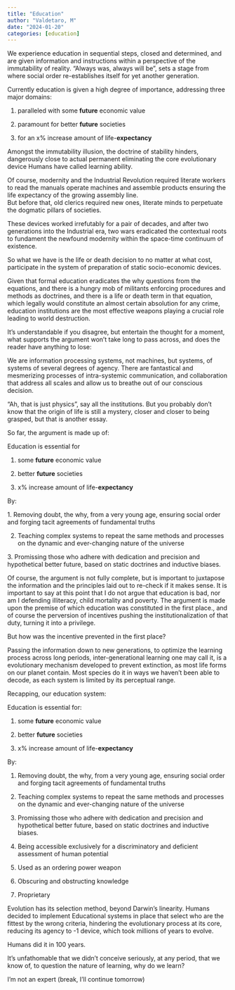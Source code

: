 ```yaml
---
title: "Education"
author: "Valdetaro, M"
date: "2024-01-20"
categories: [education]
---
```


We experience education in sequential steps, closed and determined, and are given information and instructions within a perspective of the immutability of reality. "Always was, always will be", sets a stage from where social order re-establishes itself for yet another generation.

Currently education is given a high degree of importance, addressing three major domains:

1.  paralleled with some **future** economic value

2.  paramount for better **future** societies

3.  for an x% increase amount of life-**expectancy**

Amongst the immutability illusion, the doctrine of stability hinders, dangerously close to actual permanent eliminating the core evolutionary device Humans have called learning ability.

Of course, modernity and the Industrial Revolution required literate workers to read the manuals operate machines and assemble products ensuring the life expectancy of the growing assembly line.\
But before that, old clerics required new ones, literate minds to perpetuate the dogmatic pillars of societies.

These devices worked irrefutably for a pair of decades, and after two generations into the Industrial era, two wars eradicated the contextual roots to fundament the newfound modernity within the space-time continuum of existence.

So what we have is the life or death decision to no matter at what cost, participate in the system of preparation of static socio-economic devices.

Given that formal education eradicates the why questions from the equations, and there is a hungry mob of militants enforcing procedures and methods as doctrines, and there is a life or death term in that equation, which legally would constitute an almost certain absolution for any crime, education institutions are the most effective weapons playing a crucial role leading to world destruction.

It's understandable if you disagree, but entertain the thought for a moment, what supports the argument won't take long to pass across, and does the reader have anything to lose:

We are information processing systems, not machines, but systems, of systems of several degrees of agency. There are fantastical and mesmerizing processes of intra-systemic communication, and collaboration that address all scales and allow us to breathe out of our conscious decision.

"Ah, that is just physics", say all the institutions. But you probably don't know that the origin of life is still a mystery, closer and closer to being grasped, but that is another essay.

So far, the argument is made up of:

Education is essential for

1.  some **future** economic value

2.  better **future** societies

3.   x% increase amount of life-**expectancy**

By:

1\. Removing doubt, the why, from a very young age, ensuring social order and forging tacit agreements of fundamental truths

2. Teaching complex systems to repeat the same methods and processes on the dynamic and ever-changing nature of the universe

3\. Promissing those who adhere with dedication and precision and hypothetical better future, based on static doctrines and inductive biases.

Of course, the argument is not fully complete, but is important to juxtapose the information and the principles laid out to re-check if it makes sense. It is important to say at this point that I do not argue that education is bad, nor am I defending illiteracy, child mortality and poverty. The argument is made upon the premise of which education was constituted in the first place., and of course the perversion of incentives pushing the institutionalization of that duty, turning it into a privilege.

But how was the incentive prevented in the first place?

Passing the information down to new generations, to optimize the learning process across long periods, inter-generational learning one may call it, is a evolutionary mechanism developed to prevent extinction, as most life forms on our planet contain. Most species do it in ways we haven't been able to decode, as each system is limited by its perceptual range.

Recapping, our education system:

Education is essential for:

1.  some **future** economic value

2.  better **future** societies

3.  x% increase amount of life-**expectancy**

By:

1.  Removing doubt, the why, from a very young age, ensuring social order and forging tacit agreements of fundamental truths

2.  Teaching complex systems to repeat the same methods and processes on the dynamic and ever-changing nature of the universe

3.  Promissing those who adhere with dedication and precision and hypothetical better future, based on static doctrines and inductive biases.

4.  Being accessible exclusively for a discriminatory and deficient assessment of human potential

5.  Used as an ordering power weapon

6.  Obscuring and obstructing knowledge

7.  Proprietary

Evolution has its selection method, beyond Darwin's linearity. Humans decided to implement Educational systems in place that select who are the fittest by the wrong criteria, hindering the evolutionary process at its core, reducing its agency to -1 device, which took millions of years to evolve.

Humans did it in 100 years.

It's unfathomable that we didn't conceive seriously, at any period, that we know of, to question the nature of learning, why do we learn?

I'm not an expert (break, I'll continue tomorrow)
